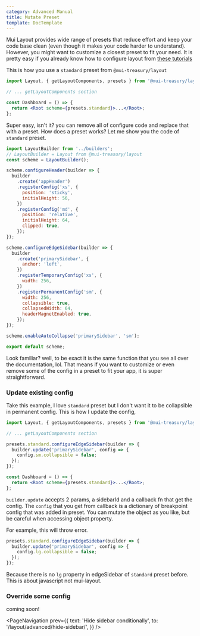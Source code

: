 ```yaml
---
category: Advanced Manual
title: Mutate Preset
template: DocTemplate
---
```


Mui Layout provides wide range of presets that reduce effort and keep your code base clean (even though it makes your code harder to understand).
However, you might want to customize a closest preset to fit your need. It is pretty easy if you already know how
to configure layout from [these tutorials](/layout/dashboard-layout)

This is how you use a `standard` preset from `@mui-treasury/layout`

```jsx
import Layout, { getLayoutComponents, presets } from '@mui-treasury/layout';

// ... getLayoutComponents section

const Dashboard = () => {
  return <Root scheme={presets.standard}>...</Root>;
};
```

Super easy, isn't it? you can remove all of configure code and replace that with a preset. How does a preset works?
Let me show you the code of `standard` preset.

```js
import LayoutBuilder from '../builders';
// LayoutBuilder = Layout from @mui-treasury/layout
const scheme = LayoutBuilder();

scheme.configureHeader(builder => {
  builder
    .create('appHeader')
    .registerConfig('xs', {
      position: 'sticky',
      initialHeight: 56,
    })
    .registerConfig('md', {
      position: 'relative',
      initialHeight: 64,
      clipped: true,
    });
});

scheme.configureEdgeSidebar(builder => {
  builder
    .create('primarySidebar', {
      anchor: 'left',
    })
    .registerTemporaryConfig('xs', {
      width: 256,
    })
    .registerPermanentConfig('sm', {
      width: 256,
      collapsible: true,
      collapsedWidth: 64,
      headerMagnetEnabled: true,
    });
});

scheme.enableAutoCollapse('primarySidebar', 'sm');

export default scheme;
```

Look familiar? well, to be exact it is the same function that you see all over the documentation, lol.
That means if you want to customize or even remove some of the config in a preset to fit your app, it is super straightforward.

### Update existing config

Take this example, I love `standard` preset but I don't want it to be collapsible in permanent config. This is how I update the config,

```jsx
import Layout, { getLayoutComponents, presets } from '@mui-treasury/layout';

// ... getLayoutComponents section

presets.standard.configureEdgeSidebar(builder => {
  builder.update('primarySidebar', config => {
    config.sm.collapsible = false;
  });
});

const Dashboard = () => {
  return <Root scheme={presets.standard}>...</Root>;
};
```

`builder.update` accepts 2 params, a sidebarId and a callback fn that get the config. The `config` that you get from callback
is a dictionary of breakpoint config that was added in preset. You can mutate the object as you like, but be careful
when accessing object property.

For example, this will throw error.

```js
presets.standard.configureEdgeSidebar(builder => {
  builder.update('primarySidebar', config => {
    config.lg.collapsible = false;
  });
});
```

Because there is no `lg` property in edgeSidebar of `standard` preset before. This is about javascript not mui-layout.

### Override some config

coming soon!

<PageNavigation
  prev={{
    text: 'Hide sidebar conditionally',
    to: '/layout/advanced/hide-sidebar/',
  }}
/>
